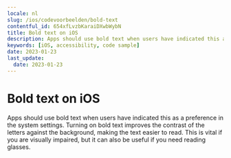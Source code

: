 ```yaml
---
locale: nl
slug: /ios/codevoorbeelden/bold-text
contentful_id: 654xfLvzbKaraiDXwbWybN
title: Bold text on iOS
description: Apps should use bold text when users have indicated this as a preference in the system settings.
keywords: [iOS, accessibility, code sample]
date: 2023-01-23
last_update:
  date: 2023-01-23
---
```


# Bold text on iOS

Apps should use bold text when users have indicated this as a preference in the system settings. Turning on bold text improves the contrast of the letters against the background, making the text easier to read. This is vital if you are visually impaired, but it can also be useful if you need reading glasses.

<CodeSample id="text-bold" framework="ios" locale="nl"/>
